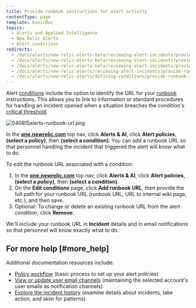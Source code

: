```yaml
---
title: Provide runbook instructions for alert activity
contentType: page
template: basicDoc
topics:
  - Alerts and Applied Intelligence
  - New Relic Alerts
  - Alert conditions
redirects:
  - /docs/alerts/new-relic-alerts-beta/reviewing-alert-incidents/providing-runbook-instructions-alerts
  - /docs/alerts/new-relic-alerts-beta/reviewing-alert-incidents/provide-runbook-instructions-alerts
  - /docs/alerts/new-relic-alerts-beta/reviewing-alert-incidents/provide-runbook-instructions-alert-activity
  - /docs/alerts/new-relic-alerts/reviewing-alert-incidents/provide-runbook-instructions-alert-activity
  - /docs/alerts/new-relic-alerts/defining-conditions/provide-runbook-instructions-alert-activity
---
```


Alert [conditions](/docs/alerts/new-relic-alerts-beta/configuring-alert-policies/define-alert-conditions) include the option to identify the URL for your [runbook](/docs/using-new-relic/welcome-new-relic/get-started/glossary#alert-runbook) instructions. This allows you to link to information or standard procedures for handling an incident opened when a situation breaches the condition's [critical threshold](/docs/alerts/new-relic-alerts-beta/configuring-alert-policies/define-thresholds-trigger-alert).

![040815alerts-runbook-url.png](./images/040815alerts-runbook-url_0.png "040815alerts-runbook-url.png")

In the **[one.newrelic.com](https://one.newrelic.com/ "Link opens in a new window.")** top nav, click **Alerts & AI**, click **Alert policies**, **(select a policy)**, then **(select a condition)**: You can add a runbook URL so that personnel handling the incident that triggered the alert will know what to do.

To edit the runbook URL associated with a condition:

1. In the **[one.newrelic.com](https://one.newrelic.com/ "Link opens in a new window.")** top nav, click **Alerts & AI**, click **Alert policies**, **(select a policy)**, then **(select a condition)**.
2. On the **Edit conditions** page, click **Add runbook URL**, then provide the full path for your runbook URL (runbook URL, URL to internal wiki page, etc.), and then save.
3. Optional: To change or delete an existing runbook URL from the alert condition, click **Remove**.

We'll include your runbook URL in **Incident** details and in email notifications so that personnel will know exactly what to do.

## For more help [#more_help]

Additional documentation resources include:

* [Policy workflow](/docs/alerts/new-relic-alerts-beta/configuring-alert-policies/alert-policy-workflow) (basic process to set up your alert policies)
* [View or update user email channels](/docs/alerts/new-relic-alerts-beta/managing-notification-channels/view-or-update-user-email-channels) (maintaining the selected account's user emails as notification channels)
* [Explore the incident history](/docs/alerts/new-relic-alerts-beta/reviewing-alert-incidents/explore-incident-history) (examine details about incidents, take action, and skim for patterns)
